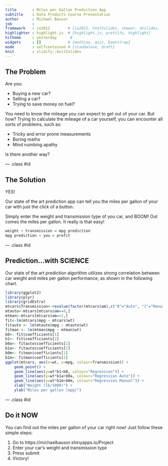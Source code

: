 ```yaml
---
title       : Miles per Gallon Prediction App
subtitle    : Data Products Course Presentation
author      : Michael Bausor
job         : 
framework   : io2012        # {io2012, html5slides, shower, dzslides, ...}
highlighter : highlight.js  # {highlight.js, prettify, highlight}
hitheme     : yesterday      # 
widgets     : []            # {mathjax, quiz, bootstrap}
mode        : selfcontained # {standalone, draft}
knit        : slidify::knit2slides
---
```


## The Problem

Are you:

- Buying a new car?
- Selling a car?
- Trying to save money on fuel?

You need to know the mileage you can expect to get out of your car. But how? Trying to calculate the mileage of a car yourself, you can encounter all sorts of problems, such as:

- Tricky and error prone measurements
- Boring maths
- Mind numbing apathy

Is there another way?

--- .class #id 

## The Solution

YES! 

Our state of the art prediction app can tell you the miles per gallon of your car with just the click of a button.

Simply enter the weight and transmission type of you car, and BOOM! Out comes the miles per gallon. It really is that easy!

```r
weight + transmission = mpg prediction
mpg prediction + you = profit
```

--- .class #id 

## Prediction...with SCIENCE

Our state of the art prediction algorithm utilizes strong correlation between car weight and miles per gallon performance, as shown in the following chart.

```r
library(ggplot2)
library(plyr)
library(gridExtra)
mtcars$Transmission<-revalue(factor(mtcars$am),c("0"="Auto", "1"="Manual"))
mtauto<-mtcars[mtcars$am==0,]
mtman<-mtcars[mtcars$am==1,]
fit<-lm(mtcars$mpg ~ mtcars$wt)
fitauto <- lm(mtauto$mpg ~ mtauto$wt)
fitman <- lm(mtman$mpg ~ mtman$wt)
b0<- fit$coefficients[1]
b1<- fit$coefficients[2]
b0a<- fitauto$coefficients[1]
b1a<- fitauto$coefficients[2]
b0m<- fitman$coefficients[1]
b1m<- fitman$coefficients[2]
ggplot(mtcars, aes(x=wt, y=mpg, colour=Transmission)) + 
    geom_point() + 
    geom_line(aes(y=wt*b1+b0, colour="Regression")) +
    geom_line(aes(y=wt*b1a+b0a, colour="Regression Auto")) +
    geom_line(aes(y=wt*b1m+b0m, colour="Regression Manual")) +
    xlab("Weight (lb/1000)") +
    ylab("Miles per gallon (mpg)")
```

--- .class #id 

## Do it NOW

You can find out the miles per gallon of your car right now! Just follow these simple steps:

1. Go to https://michaelbausor.shinyapps.io/Project
2. Enter your car's weight and transmission type
3. Press submit
4. Victory!
